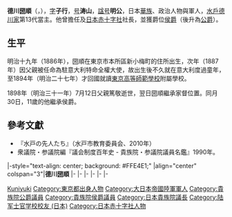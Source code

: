 {{Infobox Officeholder
|honorific-prefix=公爵
|圖像     = Tokugawa Kuniyuki.jpg
|圖像說明 = 德川圀順
|姓名     = 德川圀順
|性別     = 男
|國籍     = {{JPN}}
|出生日期 = {{birth date|1886|12|13}}
|出生地點 = [[東京|東京]]本所區新小梅町
|逝世日期 = {{death date and age|1969|11|17|1886|12|13}}
|逝世地點 = [[東京|東京]]世田谷區
|父母     = [[德川篤敬|德川篤敬]]（父）<br>[[松平聰子|松平聰子]]（母）
|配偶     = [[德川英子|德川英子]]<br>[[德川彰子|德川彰子]]（石野氏）
|子女     = [[德川圀齊|德川圀齊]]、[[德川圀禎|德川圀禎]]、[[德川典子|德川典子]]、[[松平圀秀|松平圀秀]]、[[松平圀弘|松平圀弘]]
|monarch           = [[昭和天皇|昭和天皇]]
|office            = 第12任[[貴族院|貴族院]]議長
|term_start        = 1944年10月11日
|term_end          = 1946年6月19日
|predecessor       = [[松平賴壽|松平賴壽]]
|successor         = [[德川家正|德川家正]]
|deputy            = {{link-ja|酒井忠正|酒井忠正}}
|order2            = [[貴族院|貴族院]]議員
|term_start2       = 1911年12月12日
|term_end2         = 1946年6月19日
|constituency2=侯爵議員→公爵議員
}}
'''德川圀順'''（{{jpn|j=徳川 圀順|kana=とくがわ くにゆき|rm=Tokugawa Kuniyuki|kyu=德川 圀順}}，{{bd|1886年|12月13日|1969年|11月17日}}），[[字|字]]'''子行'''，[[号|号]]'''涛山'''，[[諡号|諡号]]'''明公'''，日本[[華族|華族]]、政治人物與軍人，[[水戶德川家|水戶德川家]]第13代當主。他曾擔任{{link-ja|貴族院議長|貴族院議長}}及[[日本赤十字社|日本赤十字社]]社長，並獲爵位[[侯爵|侯爵]]（後升為[[公爵|公爵]]）。

==生平==
明治十九年（1886年），圀順在東京市本所區新小梅町的住所出生，次年（1887年）因父親被任命為駐意大利特命全權大使，故出生後不久就在意大利度過童年，至1894年（明治二十七年）才回國就讀[[東京高等師範學校|東京高等師範學校]]附屬學校。

1898年（明治三十一年）7月12日父親篤敬逝世，翌日圀順繼承家督位置。同月30日，11歲的他繼承侯爵。

== 參考文獻 ==
*『水戸の先人たち』（水戸市教育委員会、2010年）
*衆議院・参議院編『議会制度百年史 - 貴族院・参議院議員名鑑』1990年。

{{start box}}
|-style="text-align: center; background: #FFE4E1;"
|align="center" colspan="3"|'''德川圀順'''
{{s-reg|other}}
|-
{{s-before|[[德川篤敬|德川篤敬]]}}
{{s-title|[[水戶德川家|水戶德川家]]當主|1898年－1969年}}
{{s-after|[[德川圀齊|德川圀齊]]}}
|-
{{s-none|自侯爵升爵}}
{{s-title|[[水戶德川家|水戶德川家]]公爵<br>（第一代）|1898年—1947年}}
{{s-none|爵位廢止}}
|-
{{s-before|[[德川篤敬|德川篤敬]]}}
{{s-title|[[水戶德川家|水戶德川家]]侯爵<br>（第二代）|1884年—1898年}}
{{s-none|升為公爵}}
|-
{{s-par}}
|-
{{s-before|[[松平賴壽|松平賴壽]]}}
{{s-title|{{link-ja|貴族院議長|貴族院議長}}|1944年－1946年}}
{{s-after|[[德川家正|德川家正]]}}
|-
{{end box}}

{{水戶德川家}}
{{貴族院議長}}
{{Authority control}}

{{DEFAULTSORT:Tokugawa Kuniyuki}}
[[Category:水戶德川家|Kuniyuki]]
[[Category:東京都出身人物|Category:東京都出身人物]]
[[Category:大日本帝國陸軍軍人|Category:大日本帝國陸軍軍人]]
[[Category:貴族院公爵議員|Category:貴族院公爵議員]]
[[Category:貴族院侯爵議員|Category:貴族院侯爵議員]]
[[Category:日本貴族院議長|Category:日本貴族院議長]]
[[Category:陆军士官学校校友_(日本)|Category:陆军士官学校校友 (日本)]]
[[Category:日本赤十字社人物|Category:日本赤十字社人物]]